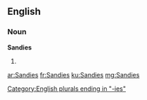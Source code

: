 ==English==

===Noun===
'''Sandies'''

# {{plural of|[[Sandy]]}}

[[Category:English plurals ending in "-ies"]]

[[ar:Sandies]]
[[fr:Sandies]]
[[ku:Sandies]]
[[mg:Sandies]]
